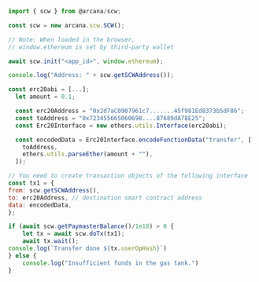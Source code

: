 <CodeGroup>

```js init.js
import { scw } from @arcana/scw;

const scw = new arcana.scw.SCW();

// Note: When loaded in the browser,
// window.ethereum is set by third-party wallet 

await scw.init("<app_id>", window.ethereum);

console.log("Address: " + scw.getSCWAddress());

```

```js tx.js
const erc20abi = [...];
  let amount = 0.1;

  const erc20Address = "0x2d7aC0907961c7.......45f981Ed8373b5dF86";
  const toAddress = "0x723455665060698....87689dA78E25";
  const Erc20Interface = new ethers.utils.Interface(erc20abi);

  const encodedData = Erc20Interface.encodeFunctionData("transfer", [
    toAddress,
    ethers.utils.parseEther(amount + ""),
  ]);

// You need to create transaction objects of the following interface
const tx1 = {
from: scw.getSCWAddress(),
to: erc20Address, // destination smart contract address
data: encodedData,
};

if (await scw.getPaymasterBalance()/1e18) > 0 {
    let tx = await scw.doTx(tx1);
    await tx.wait();
console.log(`Transfer done ${tx.userOpHash}`)
} else {
    console.log("Insufficient funds in the gas tank.")
}
```
</CodeGroup>